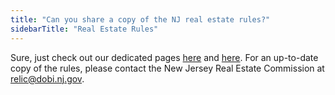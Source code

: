 ```yaml
---
title: "Can you share a copy of the NJ real estate rules?"
sidebarTitle: "Real Estate Rules"
---
```


Sure, just check out our dedicated pages [here](https://www.generalreferral.com/njrec-rules-and-regulations-45-15) and [here](https://www.generalreferral.com/njrec-rules-and-regulations-11-5). For an up-to-date copy of the rules, please contact the New Jersey Real Estate Commission at [relic@dobi.nj.gov](mailto:relic@dobi.nj.gov).